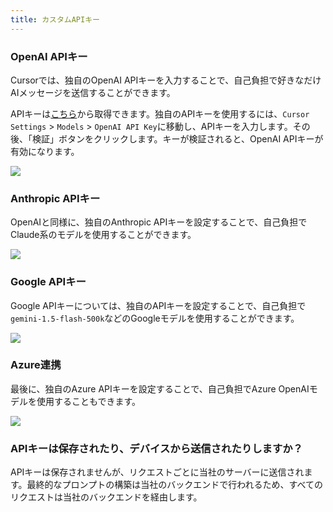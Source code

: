 ```yaml
---
title: カスタムAPIキー
---
```



### OpenAI APIキー

Cursorでは、独自のOpenAI APIキーを入力することで、自己負担で好きなだけAIメッセージを送信することができます。

APIキーは[こちら](https://platform.openai.com/account/api-keys)から取得できます。独自のAPIキーを使用するには、`Cursor Settings` > `Models` > `OpenAI API Key`に移動し、APIキーを入力します。その後、「検証」ボタンをクリックします。キーが検証されると、OpenAI APIキーが有効になります。

<Frame>
  <img src="/images/misc/openai-api.png" />
</Frame>

### Anthropic APIキー

OpenAIと同様に、独自のAnthropic APIキーを設定することで、自己負担でClaude系のモデルを使用することができます。

<Frame>
  <img src="/images/misc/anthropic-api.png" />
</Frame>

### Google APIキー

Google APIキーについては、独自のAPIキーを設定することで、自己負担で`gemini-1.5-flash-500k`などのGoogleモデルを使用することができます。

<Frame>
  <img src="/images/misc/google-api.png" />
</Frame>

### Azure連携

最後に、独自のAzure APIキーを設定することで、自己負担でAzure OpenAIモデルを使用することもできます。

<Frame>
  <img src="/images/misc/azure-api.png" />
</Frame>


### APIキーは保存されたり、デバイスから送信されたりしますか？

APIキーは保存されませんが、リクエストごとに当社のサーバーに送信されます。最終的なプロンプトの構築は当社のバックエンドで行われるため、すべてのリクエストは当社のバックエンドを経由します。
